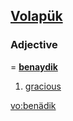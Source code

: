 ==[[Volapük]]==

===Adjective===
{{infl|vo|adjective}} = '''[[benaydik]]''' 

# [[gracious]]

[[vo:benädik]]